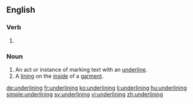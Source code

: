 ==English==

===Verb===
{{head|en}}

# {{present participle of|underline}}

===Noun===
{{en-noun}}

# An act or instance of marking text with an [[underline]].
# A [[lining]] on the [[inside]] of a [[garment]].

[[de:underlining]]
[[fr:underlining]]
[[ko:underlining]]
[[li:underlining]]
[[hu:underlining]]
[[simple:underlining]]
[[sv:underlining]]
[[vi:underlining]]
[[zh:underlining]]